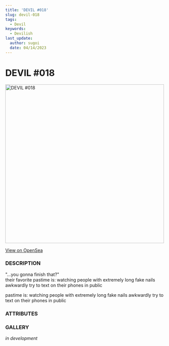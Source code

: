 ```yaml
---
title: 'DEVIL #018'
slug: devil-018
tags:
  - Devil
keywords:
  - Devilish
last_update:
  author: sugoi
  date: 04/14/2023
---
```



# DEVIL #018

<img src="https://nft-cdn.alchemy.com/eth-mainnet/2e821e176d3355e65d0142003f93cc37" alt="DEVIL #018" width="500" />

[View on OpenSea](https://opensea.io/assets/ethereum/0x231EDa2D0E36E5254515B7625D1201f7b4617cf4/19)

### DESCRIPTION

"...you gonna finish that?"  
their favorite pastime is: watching people with extremely long fake nails awkwardly try to text on their phones in public

pastime is: watching people with extremely long fake nails awkwardly try to text on their phones in public

### ATTRIBUTES

<AttributeTag traitType="HUMANITY" value="HIGH" />
<AttributeTag traitType="NATURE" value="CURIOUS" />
<AttributeTag traitType="TYPE" value="DEVIL" />
<AttributeTag traitType="SUBTYPE" value="狸" />


### GALLERY

*in development*


